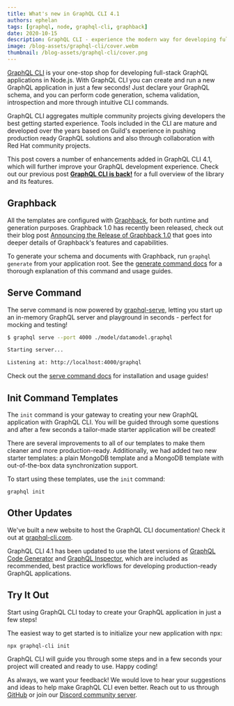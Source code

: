 ```yaml
---
title: What's new in GraphQL CLI 4.1
authors: ephelan
tags: [graphql, node, graphql-cli, graphback]
date: 2020-10-15
description: GraphQL CLI - experience the modern way for developing full-stack GraphQL applications.
image: /blog-assets/graphql-cli/cover.webm
thumbnail: /blog-assets/graphql-cli/cover.png
---
```


[GraphQL CLI](http://graphql-cli.com) is your one-stop shop for developing full-stack GraphQL
applications in Node.js. With GraphQL CLI you can create and run a new GraphQL application in just a
few seconds! Just declare your GraphQL schema, and you can perform code generation, schema
validation, introspection and more through intuitive CLI commands.

GraphQL CLI aggregates multiple community projects giving developers the best getting started
experience. Tools included in the CLI are mature and developed over the years based on Guild's
experience in pushing production ready GraphQL solutions and also through collaboration with Red Hat
community projects.

This post covers a number of enhancements added in GraphQL CLI 4.1, which will further improve your
GraphQL development experience. Check out our previous post
[**GraphQL CLI is back!**](/blog/graphql-cli-is-back) for a full overview of
the library and its features.

## Graphback

All the templates are configured with [Graphback](https://graphback.dev), for both runtime and
generation purposes. Graphback 1.0 has recently been released, check out their blog post
[Announcing the Release of Graphback 1.0](https://graphback.dev/blog/2020/10/01/announcing-graphback-1.0)
that goes into deeper details of Graphback's features and capabilities.

To generate your schema and documents with Graphback, run `graphql generate` from your application
root. See the [generate command docs](https://graphql-cli.com/generate) for a thorough explanation
of this command and usage guides.

## Serve Command

The serve command is now powered by [graphql-serve](https://npmjs.com/package/graphql-serve),
letting you start up an in-memory GraphQL server and playground in seconds - perfect for mocking and
testing!

```sh
$ graphql serve --port 4000 ./model/datamodel.graphql

Starting server...

Listening at: http://localhost:4000/graphql
```

Check out the [serve command docs](https://graphql-cli.com/serve) for installation and usage guides!

## Init Command Templates

The `init` command is your gateway to creating your new GraphQL application with GraphQL CLI. You
will be guided through some questions and after a few seconds a tailor-made starter application will
be created!

There are several improvements to all of our templates to make them cleaner and more
production-ready. Additionally, we had added two new starter templates: a plain MongoDB template and
a MongoDB template with out-of-the-box data synchronization support.

To start using these templates, use the `init` command:

```shell
graphql init
```

## Other Updates

We've built a new website to host the GraphQL CLI documentation! Check it out at
[graphql-cli.com](https://graphql-cli.com).

GraphQL CLI 4.1 has been updated to use the latest versions of
[GraphQL Code Generator](https://graphql-code-generator.com) and
[GraphQL Inspector](https://graphql-inspector.com), which are included as recommended, best practice
workflows for developing production-ready GraphQL applications.

## Try It Out

Start using GraphQL CLI today to create your GraphQL application in just a few steps!

The easiest way to get started is to initialize your new application with npx:

```shell
npx graphql-cli init
```

GraphQL CLI will guide you through some steps and in a few seconds your project will created and
ready to use. Happy coding!

As always, we want your feedback! We would love to hear your suggestions and ideas to help make
GraphQL CLI even better. Reach out to us through [GitHub](https://github.com/urigo/graphql-cli) or
join our [Discord community server](https://discord.gg/xud7bH9).
